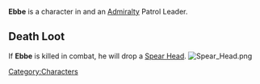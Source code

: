 {{Character
| race = Human
| location = Havaria - Murder Bay
| faction = admiralty
| title = Patrol Leader
}}

{{quote|You've heard Ebbe has a steel gut, a steel toe, and a steely eye. So don't punch him in any of those places.|Ebbe's Compendium Description}}'''Ebbe''' is a character in {{Gamename}} and an [[Admiralty]] Patrol Leader.

== Death Loot ==
If '''Ebbe''' is killed in combat, he will drop a [[Spear Head]].
[[File:Spear Head.png|none|thumb]]
<br />
[[Category:Characters]]